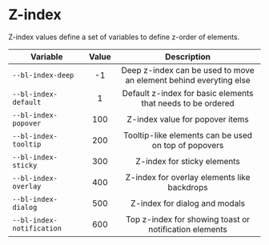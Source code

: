 
<Meta title="Design System/Z-index" />

# Z-index

Z-index values define a set of variables to define z-order of elements.

| Variable | Value | Description |
|----|:----:|:----:|
| `--bl-index-deep` | -1 | Deep z-index can be used to move an element behind everyting else |
| `--bl-index-default` | 1 | Default z-index for basic elements that needs to be ordered |
| `--bl-index-popover` | 100 | Z-index value for popover items |
| `--bl-index-tooltip` | 200 | Tooltip-like elements can be used on top of popovers |
| `--bl-index-sticky` | 300 | Z-index for sticky elements |
| `--bl-index-overlay` | 400 | Z-index for overlay elements like backdrops |
| `--bl-index-dialog` | 500 | Z-index for dialog and modals |
| `--bl-index-notification` | 600 | Top z-index for showing toast or notification elements |
